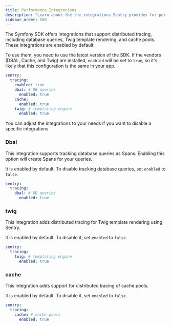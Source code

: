 ```yaml
---
title: Performance Integrations
description: "Learn about the the integrations Sentry provides for performance monitoring and how to configure them."
sidebar_order: 500
---
```


The Symfony SDK offers integrations that support distributed tracing, including database queries, Twig template rendering, and cache pools. These integrations are enabled by default.

To use them, you need to use the latest version of the SDK. If the vendors (DBAL, Cache, and Twig) are installed, `enabled` will be set to `true`, so it's likely that this configuration is the same in your app.

```yaml {filename:config/packages/sentry.yaml}
sentry:
  tracing:
    enabled: true
    dbal: # DB queries
      enabled: true
    cache:
      enabled: true
    twig: # templating engine
      enabled: true
```

You can adjust the integrations to your needs if you want to disable a specific integrations.

### Dbal

This integration supports tracking database queries as Spans. Enabling this option will create Spans for your queries.

It is enabled by default. To disable tracking database queries, set `enabled` to `false`.

```yaml {filename:config/packages/sentry.yaml}
sentry:
  tracing:
    dbal: # DB queries
      enabled: true
```

### twig

This integration adds distributed tracing for Twig template rendering using Sentry.

It is enabled by default. To disable it, set `enabled` to `false`.

```yaml {filename:config/packages/sentry.yaml}
sentry:
  tracing:
    twig: # templating engine
      enabled: true
```

### cache

This integration adds support for distributed tracing of cache pools.

It is enabled by default. To disable it, set `enabled` to `false`.

```yaml {filename:config/packages/sentry.yaml}
sentry:
  tracing:
    cache: # cache pools
      enabled: true
```
